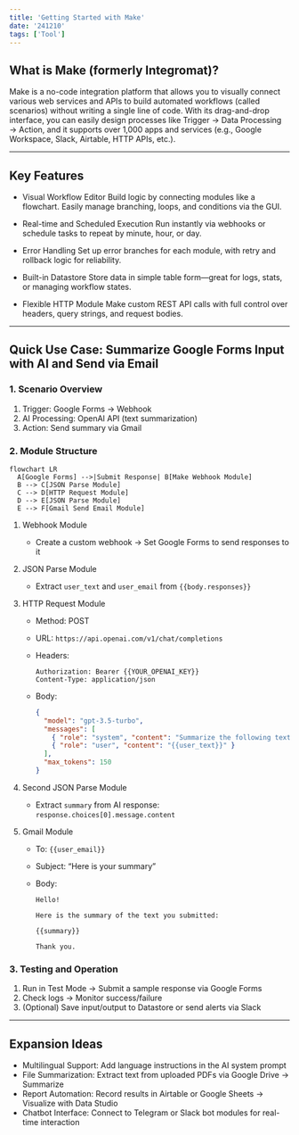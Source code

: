 ```yaml
---
title: 'Getting Started with Make'
date: '241210'
tags: ['Tool']
---
```


## What is Make (formerly Integromat)?

Make is a no-code integration platform that allows you to visually connect various web services and APIs to build automated workflows (called scenarios) without writing a single line of code.
With its drag-and-drop interface, you can easily design processes like Trigger → Data Processing → Action, and it supports over 1,000 apps and services (e.g., Google Workspace, Slack, Airtable, HTTP APIs, etc.).

---

## Key Features

- Visual Workflow Editor
  Build logic by connecting modules like a flowchart. Easily manage branching, loops, and conditions via the GUI.

- Real-time and Scheduled Execution
  Run instantly via webhooks or schedule tasks to repeat by minute, hour, or day.

- Error Handling
  Set up error branches for each module, with retry and rollback logic for reliability.

- Built-in Datastore
  Store data in simple table form—great for logs, stats, or managing workflow states.

- Flexible HTTP Module
  Make custom REST API calls with full control over headers, query strings, and request bodies.

---

## Quick Use Case: Summarize Google Forms Input with AI and Send via Email

### 1. Scenario Overview

1. Trigger: Google Forms → Webhook
2. AI Processing: OpenAI API (text summarization)
3. Action: Send summary via Gmail

### 2. Module Structure

```mermaid
flowchart LR
  A[Google Forms] -->|Submit Response| B[Make Webhook Module]
  B --> C[JSON Parse Module]
  C --> D[HTTP Request Module]
  D --> E[JSON Parse Module]
  E --> F[Gmail Send Email Module]
```

1. Webhook Module

   - Create a custom webhook → Set Google Forms to send responses to it

2. JSON Parse Module

   - Extract `user_text` and `user_email` from `{{body.responses}}`

3. HTTP Request Module

   - Method: POST

   - URL: `https://api.openai.com/v1/chat/completions`

   - Headers:

     ```text
     Authorization: Bearer {{YOUR_OPENAI_KEY}}
     Content-Type: application/json
     ```

   - Body:

     ```json
     {
       "model": "gpt-3.5-turbo",
       "messages": [
         { "role": "system", "content": "Summarize the following text." },
         { "role": "user", "content": "{{user_text}}" }
       ],
       "max_tokens": 150
     }
     ```

4. Second JSON Parse Module

   - Extract `summary` from AI response: `response.choices[0].message.content`

5. Gmail Module

   - To: `{{user_email}}`
   - Subject: “Here is your summary”
   - Body:

     ```
     Hello!

     Here is the summary of the text you submitted:

     {{summary}}

     Thank you.
     ```

### 3. Testing and Operation

1. Run in Test Mode → Submit a sample response via Google Forms
2. Check logs → Monitor success/failure
3. (Optional) Save input/output to Datastore or send alerts via Slack

---

## Expansion Ideas

- Multilingual Support: Add language instructions in the AI system prompt
- File Summarization: Extract text from uploaded PDFs via Google Drive → Summarize
- Report Automation: Record results in Airtable or Google Sheets → Visualize with Data Studio
- Chatbot Interface: Connect to Telegram or Slack bot modules for real-time interaction
